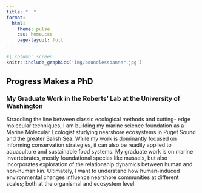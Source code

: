 ```yaml
---
title: "  "
format:
  html: 
    theme: pulse
    css: home.css
    page-layout: full
---
```


```r
#| column: screen
knitr::include_graphics('img/boundlessbanner.jpg')
```

## Progress Makes a PhD

### My Graduate Work in the Roberts' Lab at the University of Washington

Straddling the line between classic ecological methods and cutting- edge molecular techniques, I am building my marine science foundation as a Marine Molecular Ecologist studying nearshore ecosystems in Puget Sound and the greater Salish Sea. While my work is dominantly focused on informing conservation strategies, it can also be readily applied to aquaculture and sustainable food systems. My graduate work is on marine invertebrates, mostly foundational species like mussels, but also incorporates exploration of the relationship dynamics between human and non-human kin. Ultimately, I want to understand how human-induced environmental changes influence nearshore communities at different scales; both at the organismal and ecosystem level.

